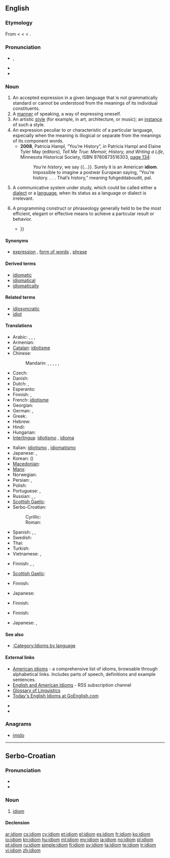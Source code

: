 {{selfref|For Wiktionary's handling of idioms, see [[Wiktionary:Idioms]]}}
==English==

===Etymology===
From {{etyl|LL.}} {{term|idioma}} < {{etyl|grc}} {{term|ἰδίωμα|sc=polytonic|tr=idioma||a peculiarity, property, a peculiar phraseology, idiom}} < {{term|ἰδιοῦσθαι|tr=idiousthai||to make one's own, appropriate to oneself|lang=grc}} < {{term|ἴδιος||one's own, pertaining to oneself, private, personal, peculiar, separate|tr=idios|lang=grc|sc=polytonic}}.

===Pronunciation===
* {{a|UK}} {{IPA|/ˈɪd.i.əm/}}, {{SAMPA|/"id.i.@m/}}
* {{audio|en-uk-idiom.ogg|Audio (GB)}}
* {{audio|En-us-idiom.ogg|Audio (US)}}

===Noun===
{{en-noun}}

# An accepted expression in a given language that is not grammatically standard or cannot be understood from the meanings of its individual constituents.
# A [[manner]] of speaking, a way of expressing oneself.
# An artistic [[style]] (for example, in art, architecture, or music); an [[instance]] of such a style.
# An expression peculiar to or characteristic of a particular language, especially when the meaning is illogical or separate from the meanings of its component words.
#* '''2008''', Patricia Hampl, “You’re History”, in Patricia Hampl and Elaine Tyler May (editors), ''Tell Me True: Memoir, History, and Writing a Life'', Minnesota Historical Society, ISBN 9780873516303, [http://books.google.com/books?id=ETz9LJZ5s64C&pg=PA134&dq=idiom page 134]:
#*: ''You’re history'', we say {{...}}. Surely it is an American '''idiom'''. Impossible to imagine a postwar European saying, “You’re history. . . . That’s history,” meaning fuhgeddaboudit, pal.
# {{linguistics}} A communicative system under study, which could be called either a [[dialect]] or a [[language]], when its status as a language or dialect is irrelevant.
# {{programming}} A programming construct or phraseology generally held to be the most efficient, elegant or effective means to achieve a particular result or behavior.
#* {{quote-book|2005|Magnus Lie Hetland|Beginning Python: From Novice to Professional|page=100|isbn=159059519X
|passage=I have to use the same assignment and call to raw_input in two places. How can I avoid that? I can use the <tt>while True/break</tt> '''idiom''': {{...}}}}

====Synonyms====
* {{sense|phrase}} [[expression]] {{qualifier|loosely}}, [[form of words]] {{qualifier|loosely}}, [[phrase]] {{qualifier|loosely}}

====Derived terms====
* [[idiomatic]]
* [[idiomatical]]
* [[idiomatically]]

====Related terms====
* [[idiosyncratic]]
* [[idiot]]

====Translations====
{{trans-top|phrase that cannot be understood from its component words}}
* Arabic: {{Arab|[[اصطلاح|اِصْطِلاح]]}} {{IPAchar|(iṣṭalāħ)}} {{m}}, {{Arab|[[مصطلح|مُصْطَلَح]]}} {{IPAchar|(muṣṭálaħ)}} {{m}},  {{t|ar|اصطلاح|m|tr=iSTalaaH}},  {{t|ar|مصطلح|m|tr=muSTálaH}}
* Armenian: {{t-|hy|դարձված|tr=darjvaç}}
* [[Catalan]]: [[idiotisme]] {{m}}
* Chinese:
*: Mandarin: {{t-|cmn|成語|sc=Hani}},  {{t-|cmn|成语|tr=chéngyǔ|sc=Hani}}, {{t|cmn|習慣用語|sc=Hani}},  {{t|cmn|习惯用语|tr=xíguàn yòngyǔ|sc=Hani}}, {{t-|cmn|俗語|sc=Hani}}, {{t-|cmn|俗语|tr=súyǔ|sc=Hani}}
* Czech: {{t+|cs|idiom|m}}
* Danish: {{t-|da|idiom}}
* Dutch: {{t+|nl|idioom|n}}, {{t+|nl|taaleigen|n}}
* Esperanto: {{t-|eo|idiotismo|xs=Esperanto}}
* Finnish: {{t+|fi|idiomi}}, {{t-|fi|sanonta}}
* French: [[idiotisme]] {{m}}<!--these mean  the same as italian idiotismo and spanish idiotismo -->
* Georgian: {{t|ka|იდიომი|tr=idiomi|sc=Geor|xs=Georgian}}
* German: {{t+|de|Idiom|n}}, {{t+|de|Redewendung|f}}
* Greek: {{t+|el|ιδίωμα|n|tr=idíoma}}
* Hebrew: {{t-|he|מטבע לשון|m|tr=mitavah lashon}}
* Hindi: {{t|hi|मुहावरा|tr=muhāvarā|xs=Hindi}}
* Hungarian: {{t|hu|idióma}}
* [[Interlingua]]: [[idiotismo]]<!--this translates "phrase", "expression" rather than "idiom": [[expression#Interlingua|expression]]-->, [[idioma]]
{{trans-mid}}
* Italian: [[idiotismo]] {{m}}, [[idiomatismo]] {{m}}
* Japanese: {{t+|ja|熟語|tr=じゅくご, jukugo}}, {{t+|ja|成句|tr=せいく, seiku}}
* Korean: {{t|ko|숙어|tr=suk-eo|sc=Hang}} ({{t-|ko|熟語|sc=Hani}})
* [[Macedonian]]: {{t-|mk|идиом|m|tr=idióm}}
* [[Manx]]: {{t|gv|corghlare|f}}
* Norwegian: {{t+|no|idiom}}
* Persian: {{t|fa|اصطلاح|xs=Persian}},  {{t|fa|زبان زد ـ زبانزد|xs=Persian}}
* Polish: {{t+|pl|idiom|m}}
* Portuguese: {{t+|pt|idioma|m}}, {{t+|pt|expressão idiomática|f}}
* Russian: {{t+|ru|идиома|f|tr=idióma}}, {{t-|ru|идиоматический оборот|m|tr=idiomatíčeskij oborót}}, {{t-|ru|идиоматическое выражение|n|tr=idiomatíčeskoje vyražénije}}
* [[Scottish Gaelic]]: {{t|gd|gnàthas-cainnt|m}}
* Serbo-Croatian:
*: Cyrillic: {{t|sh|идиом}}
*: Roman: {{t|sh|idiom}}
* Spanish: {{t+|es|idiotismo|m}}, {{t-|es|idiomatismo|m}}, {{t-|es|modismo|m}}
* Swedish: {{t+|sv|idiom|n}}
* Thai: {{t|th|สำนวน|tr=sămnuan}}
* Turkish: {{t+|tr|deyim}}
* Vietnamese: {{t|vi|thành ngữ|xs=Vietnamese}},  {{t|vi|thổ ngữ|xs=Vietnamese}}
{{trans-bottom}}

{{trans-top|manner of speaking}}
* Finnish: {{t-|fi|puhetapa}}, {{t-|fi|puheenparsi}}, {{t+|fi|idiomi}}
{{trans-mid}}
* [[Scottish Gaelic]]: {{t|gd|gnàthas-cainnt|m}}
{{trans-bottom}}

{{trans-top|distinct style of art, etc}}
* Finnish: {{t+|fi|käsiala}}
{{trans-mid}}
* Japanese: {{t|ja|様式|tr=ようしき, yōshiki}}
{{trans-bottom}}

{{trans-top|instance of such style}}
* Finnish: {{t-|fi|kädenjälki}}
{{trans-mid}}
{{trans-bottom}}

{{trans-top|linguistics: communicative system}}
* Finnish: {{t+|fi|kieli}}
{{trans-mid}}
* Japanese: {{t+|ja|方言|tr=ほうげん, hōgen}}, {{t|ja|訛り|tr=なまり, namari}}
{{trans-bottom}}

====See also====
* [[:Category:Idioms by language]]

====External links====
* [http://www.sky-net-eye.com/eng/dictionary/english/idioms/american American idioms] - a comprehensive list of idioms, browsable through alphabetical links. Includes parts of speech, definitions and example sentences.
* [http://feedproxy.google.com/idiomatic English and American Idioms] - RSS subscription channel
* [http://www.sil.org/linguistics/GlossaryOfLinguisticTerms/WhatIsAnIdiom.htm Glossary of Linguistics]
* [http://www.goenglish.com/Idioms.asp Today's English Idioms at GoEnglish.com]

* {{R:Webster 1913}}
* {{R:Century 1911}}

===Anagrams===
* [[imido#English|imido]]

----

==Serbo-Croatian==

===Pronunciation===
* {{IPA|/idǐoːm/|lang=sh}}
* {{hyphenation|i|di|om}}

===Noun===
{{sh-noun|g=m|head=idìōm|r|идиом|идѝо̄м}}

# [[#English|idiom]]

====Declension====
{{sh-decl-noun
|idìōm|idiomi
|idióma|idioma
|idiomu|idiomima
|idiom|idiome
|idiome|idiomi
|idiomu|idiomima
|idiomom|idiomima
}}

[[ar:idiom]]
[[cs:idiom]]
[[cy:idiom]]
[[et:idiom]]
[[el:idiom]]
[[es:idiom]]
[[fr:idiom]]
[[ko:idiom]]
[[io:idiom]]
[[kn:idiom]]
[[hu:idiom]]
[[ml:idiom]]
[[my:idiom]]
[[ja:idiom]]
[[no:idiom]]
[[pl:idiom]]
[[pt:idiom]]
[[ru:idiom]]
[[simple:idiom]]
[[fi:idiom]]
[[sv:idiom]]
[[ta:idiom]]
[[te:idiom]]
[[tr:idiom]]
[[vi:idiom]]
[[zh:idiom]]